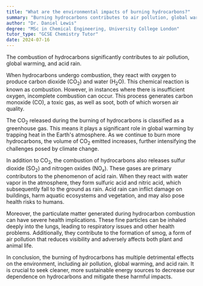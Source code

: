 ```yaml
---
title: "What are the environmental impacts of burning hydrocarbons?"
summary: "Burning hydrocarbons contributes to air pollution, global warming, and acid rain."
author: "Dr. Daniel Lewis"
degree: "MSc in Chemical Engineering, University College London"
tutor_type: "GCSE Chemistry Tutor"
date: 2024-07-16
---
```


The combustion of hydrocarbons significantly contributes to air pollution, global warming, and acid rain.

When hydrocarbons undergo combustion, they react with oxygen to produce carbon dioxide ($\text{CO}_2$) and water ($\text{H}_2\text{O}$). This chemical reaction is known as combustion. However, in instances where there is insufficient oxygen, incomplete combustion can occur. This process generates carbon monoxide ($\text{CO}$), a toxic gas, as well as soot, both of which worsen air quality.

The $\text{CO}_2$ released during the burning of hydrocarbons is classified as a greenhouse gas. This means it plays a significant role in global warming by trapping heat in the Earth's atmosphere. As we continue to burn more hydrocarbons, the volume of $\text{CO}_2$ emitted increases, further intensifying the challenges posed by climate change.

In addition to $\text{CO}_2$, the combustion of hydrocarbons also releases sulfur dioxide ($\text{SO}_2$) and nitrogen oxides ($\text{NO}_x$). These gases are primary contributors to the phenomenon of acid rain. When they react with water vapor in the atmosphere, they form sulfuric acid and nitric acid, which subsequently fall to the ground as rain. Acid rain can inflict damage on buildings, harm aquatic ecosystems and vegetation, and may also pose health risks to humans.

Moreover, the particulate matter generated during hydrocarbon combustion can have severe health implications. These fine particles can be inhaled deeply into the lungs, leading to respiratory issues and other health problems. Additionally, they contribute to the formation of smog, a form of air pollution that reduces visibility and adversely affects both plant and animal life.

In conclusion, the burning of hydrocarbons has multiple detrimental effects on the environment, including air pollution, global warming, and acid rain. It is crucial to seek cleaner, more sustainable energy sources to decrease our dependence on hydrocarbons and mitigate these harmful impacts.
    